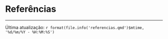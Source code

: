 # Referências {.unnumbered}

::: {#refs}
:::

------------------------------------------------------------------------

Última atualização: `r format(file.info('referencias.qmd')$mtime, '%d/%m/%Y - %H:%M:%S')`